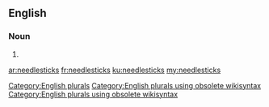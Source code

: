 ==English==

===Noun===
{{head|en}}

# {{plural of|needlestick}}

[[Category:English plurals]][[Category:English plurals using obsolete wikisyntax]][[Category:English plurals using obsolete wikisyntax]]

[[ar:needlesticks]]
[[fr:needlesticks]]
[[ku:needlesticks]]
[[my:needlesticks]]